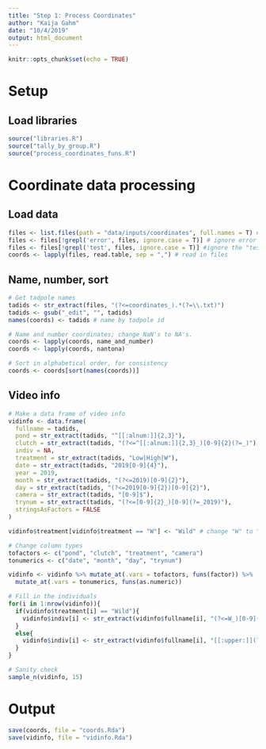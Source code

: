 ```yaml
---
title: "Step 1: Process Coordinates"
author: "Kaija Gahm"
date: "10/4/2019"
output: html_document
---
```


```r
knitr::opts_chunk$set(echo = TRUE)
```

# Setup
## Load libraries
```r
source("libraries.R")
source("tally_by_group.R")
source("process_coordinates_funs.R")
```

# Coordinate data processing
## Load data
```r
files <- list.files(path = "data/inputs/coordinates", full.names = T) # list files
files <- files[!grepl('error', files, ignore.case = T)] # ignore error files
files <- files[!grepl('test', files, ignore.case = T)] #ignore the "test" file
coords <- lapply(files, read.table, sep = ",") # read in files
```

## Name, number, sort
```r
# Get tadpole names
tadids <- str_extract(files, "(?<=coordinates_).*(?=\\.txt)")
tadids <- gsub("_edit", "", tadids)
names(coords) <- tadids # name by tadpole id

# Name and number coordinates; change NaN's to NA's.
coords <- lapply(coords, name_and_number)
coords <- lapply(coords, nantona)

# Sort in alphabetical order, for consistency
coords <- coords[sort(names(coords))]
```

## Video info
```r
# Make a data frame of video info
vidinfo <- data.frame(
  fullname = tadids,
  pond = str_extract(tadids, "^[[:alnum:]]{2,3}"),
  clutch = str_extract(tadids, "(?<=^[[:alnum:]]{2,3}_)[0-9]{2}(?=_)"),
  indiv = NA,
  treatment = str_extract(tadids, "Low|High|W"),
  date = str_extract(tadids, "2019[0-9]{4}"),
  year = 2019,
  month = str_extract(tadids, "(?<=2019)[0-9]{2}"),
  day = str_extract(tadids, "(?<=2019[0-9]{2})[0-9]{2}"),
  camera = str_extract(tadids, "[0-9]$"),
  trynum = str_extract(tadids, "(?<=[0-9]{2}_)[0-9](?=_2019)"),
  stringsAsFactors = FALSE
)

vidinfo$treatment[vidinfo$treatment == "W"] <- "Wild" # change "W" to "Wild"

# Change column types
tofactors <- c("pond", "clutch", "treatment", "camera")
tonumerics <- c("date", "month", "day", "trynum")

vidinfo <- vidinfo %>% mutate_at(.vars = tofactors, funs(factor)) %>%
  mutate_at(.vars = tonumerics, funs(as.numeric))

# Fill in the individuals
for(i in 1:nrow(vidinfo)){
  if(vidinfo$treatment[i] == "Wild"){
    vidinfo$indiv[i] <- str_extract(vidinfo$fullname[i], "(?<=W_)[0-9]{2}") # if wild, find the number
  }
  else{
    vidinfo$indiv[i] <- str_extract(vidinfo$fullname[i], "[[:upper:]](?=_Low|_High)") # if not wild, find the letter
  }
}

# Sanity check
sample_n(vidinfo, 15)
```

# Output
```r
save(coords, file = "coords.Rda")
save(vidinfo, file = "vidinfo.Rda")
```

